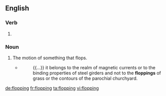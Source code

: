 ==English==

===Verb===
{{head|en}}

# {{present participle of|flop}}

===Noun===
{{en-noun}}

# The motion of something that flops.
#* {{w|Ezra Pound}}
#*: {{...}} it belongs to the realm of magnetic currents or to the binding properties of steel girders and not to the '''floppings''' of grass or the contours of the parochial churchyard.

[[de:flopping]]
[[fr:flopping]]
[[ta:flopping]]
[[vi:flopping]]